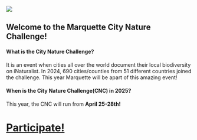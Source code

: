 ![](images/banner.png)

## Welcome to the Marquette City Nature Challenge!

#### What is the City Nature Challenge?

It is an event when cities all over the world document their local biodiversity on iNaturalist. In 2024, 690 cities/counties from 51 different countries joined the challenge. This year Marquette will be apart of this amazing event!

#### When is the City Nature Challenge(CNC) in 2025?

This year, the CNC will run from **April 25-28th!**

# [Participate!](inat.qmd)

